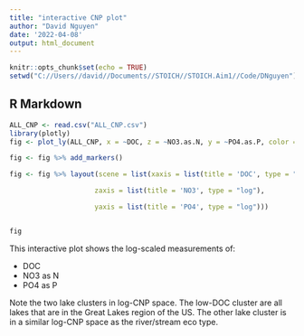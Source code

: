 ```yaml
---
title: "interactive CNP plot"
author: "David Nguyen"
date: '2022-04-08'
output: html_document
---
```


```r
knitr::opts_chunk$set(echo = TRUE)
setwd("C://Users//david//Documents//STOICH//STOICH.Aim1//Code/DNguyen")
```

## R Markdown
```r
ALL_CNP <- read.csv("ALL_CNP.csv")
library(plotly)
fig <- plot_ly(ALL_CNP, x = ~DOC, z = ~NO3.as.N, y = ~PO4.as.P, color = ~ECO_TYPE, colors = c('#BF382A', '#0C4B8E'))

fig <- fig %>% add_markers()

fig <- fig %>% layout(scene = list(xaxis = list(title = 'DOC', type = "log"),

                     zaxis = list(title = 'NO3', type = "log"),

                     yaxis = list(title = 'PO4', type = "log")))


fig
```

This interactive plot shows the log-scaled measurements of:

* DOC
* NO3 as N
* PO4 as P

Note the two lake clusters in log-CNP space. The low-DOC cluster are all lakes that are in the Great Lakes region of the US. The other lake cluster is in a similar log-CNP space as the river/stream eco type. 